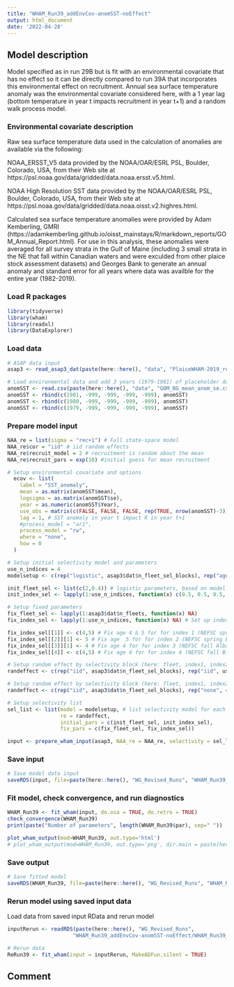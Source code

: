 ```yaml
---
title: "WHAM_Run39_addEnvCov-anomSST-noEffect"
output: html_document
date: '2022-04-28'
---
```


## Model description
Model specified as in run 29B but is fit with an environmental covariate that has no effect so it can be directly compared to run 39A that incorporates this environmental effect on recruitment. Annual sea surface temperature anomaly was the environmental covariate considered here, with a 1 year lag (bottom temperature in year t impacts recruitment in year t+1) and a random walk process model.


### Environmental covariate description
Raw sea surface temperature data used in the calculation of anomalies are available via the following:

NOAA_ERSST_V5 data provided by the NOAA/OAR/ESRL PSL, Boulder, Colorado, USA, from their Web site at https://psl.noaa.gov/data/gridded/data.noaa.ersst.v5.html.

NOAA High Resolution SST data provided by the NOAA/OAR/ESRL PSL, Boulder, Colorado, USA, from their Web site at https://psl.noaa.gov/data/gridded/data.noaa.oisst.v2.highres.html.

Calculated sea surface temperature anomalies were provided by Adam Kemberling, GMRI (https://adamkemberling.github.io/oisst_mainstays/R/markdown_reports/GOM_Annual_Report.html). For use in this analysis, these anomalies were averaged for all survey strata in the Gulf of Maine (including 3 small strata in the NE that fall within Canadian waters and were exculded from other plaice stock assessment datasets) and Georges Bank to generate an annual anomaly and standard error for all years where data was availble for the entire year (1982-2019). 


### Load R packages
```r
library(tidyverse)
library(wham)
library(readxl)
library(DataExplorer)
```

### Load data
```r
# ASAP data input
asap3 <- read_asap3_dat(paste(here::here(), "data", "PlaiceWHAM-2019_revised_NEFSC-LW-WAA_splitNEFSC-BigUnit.DAT", sep="/"))

# Load environmental data and add 3 years (1979-1981) of placeholder data that will not be used in model fitting (1st 2 years of data + 1979 since 1 year lag)
anomSST <- read.csv(paste(here::here(), "data", "GOM_BG_mean_anom_se.csv", sep="/"))
anomSST <- rbind(c(1981, -999, -999, -999, -999), anomSST)
anomSST <- rbind(c(1980, -999, -999, -999, -999), anomSST)
anomSST <- rbind(c(1979, -999, -999, -999, -999), anomSST)
```

### Prepare model input
```r
NAA_re = list(sigma = "rec+1") # Full state-space model
NAA_re$cor = "iid" # iid random effects
NAA_re$recruit_model = 2 # recruitment is random about the mean
NAA_re$recruit_pars = exp(10) #initial guess for mean recruitment

# Setup environmental covariate and options
  ecov <- list(
    label = "SST_anomaly",
    mean = as.matrix(anomSST$mean),
    logsigma = as.matrix(anomSST$se),
    year = as.numeric(anomSST$Year),
    use_obs = matrix(c(FALSE, FALSE, FALSE, rep(TRUE, nrow(anomSST)-3)), ncol = 1, nrow=nrow(anomSST)), # use all obs except the first 2 (no data 1979 and 1980, not full year of data in 1981) 
    lag = 1, # SST anomaly in year t impact R in year t+1
    #process_model = "ar1",
    process_model = "rw",
    where = "none", 
    how = 0 
  )

# Setup initial selectivity model and parameters
use_n_indices = 4
modelsetup <- c(rep("logistic", asap3$dat$n_fleet_sel_blocks), rep("age-specific", use_n_indices))

init_fleet_sel <- list(c(2,0.4)) # logistic parameters, based on model type
init_index_sel <- lapply(1:use_n_indices, function(x) c(0.5, 0.5, 0.5, 1, 1, 0.5, 0.5, 0.5, 0.5, 0.5, 0.5))

# Setup fixed parameters
fix_fleet_sel <- lapply(1:asap3$dat$n_fleets, function(x) NA) 
fix_index_sel <- lapply(1:use_n_indices, function(x) NA) # Set up index object

fix_index_sel[[1]] <- c(4,5) # Fix age 4 & 5 for for index 1 (NEFSC spring Albatross)
fix_index_sel[[2]][1] <- 5 # Fix age  5 for for index 2 (NEFSC spring Bigelow)
fix_index_sel[[3]][1] <- 4 # Fix age 4 for for index 3 (NEFSC fall Albatross)
fix_index_sel[[4]] <- c(4,5) # Fix age 4 for for index 4 (NEFSC fall Bigelow)

# Setup random effect by selectivity block (here: fleet, index1, index2)
randeffect <- c(rep("iid", asap3$dat$n_fleet_sel_blocks), rep("iid", use_n_indices))

# Setup random effect by selectivity block (here: fleet, index1, index2, index3, index4)
randeffect <- c(rep("iid", asap3$dat$n_fleet_sel_blocks), rep("none", 4)) # Don't include selectivity random effects for any surveys 

# Setup selectivity list
sel_list <- list(model = modelsetup, # list selectivity model for each fleet and index
                 re = randeffect,
                 initial_pars = c(init_fleet_sel, init_index_sel),
                 fix_pars = c(fix_fleet_sel, fix_index_sel))

input <- prepare_wham_input(asap3, NAA_re = NAA_re, selectivity = sel_list, ecov=ecov, model_name = "WHAM_Run39") 
```

### Save input
```r
# Save model data input
saveRDS(input, file=paste(here::here(), "WG_Revised_Runs", "WHAM_Run39_addEnvCov-anomSST-noEffect", "WHAM_Run39_input.rds", sep="/"))
```

### Fit model, check convergence, and run diagnostics
```r
WHAM_Run39 <- fit_wham(input, do.osa = TRUE, do.retro = TRUE) 
check_convergence(WHAM_Run39)
print(paste("Number of parameters", length(WHAM_Run39$par), sep=" "))

plot_wham_output(mod=WHAM_Run39, out.type='html')
# plot_wham_output(mod=WHAM_Run39, out.type='png', dir.main = paste(here::here(), "WHAM_Run39", sep="/"))
```

### Save output
```r
# Save fitted model
saveRDS(WHAM_Run39, file=paste(here::here(), "WG_Revised_Runs", "WHAM_Run39_addEnvCov-anomSST-noEffect", "WHAM_Run39_model.rds", sep="/"))
```

### Rerun model using saved input data
Load data from saved input RData and rerun model
```r
inputRerun <- readRDS(paste(here::here(), "WG_Revised_Runs",
                     "WHAM_Run39_addEnvCov-anomSST-noEffect/WHAM_Run39_input.rds", sep="/"))

# Rerun data
ReRun39 <- fit_wham(input = inputRerun, MakeADFun.silent = TRUE)
```

## Comment


